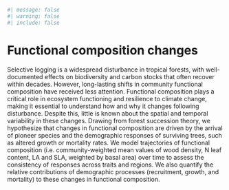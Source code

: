 ```r
#| message: false
#| warning: false
#| include: false
```

# Functional composition changes {.unnumbered}

Selective logging is a widespread disturbance in tropical forests, with well-documented effects on biodiversity and carbon stocks that often recover within decades. However, long-lasting shifts in community functional composition have received less attention. Functional composition plays a critical role in ecosystem functioning and resilience to climate change, making it essential to understand how and why it changes following disturbance. Despite this, little is known about the spatial and temporal variability in these changes. Drawing from forest succession theory, we hypothesize that changes in functional composition are driven by the arrival of pioneer species and the demographic responses of surviving trees, such as altered growth or mortality rates. We model trajectories of functional composition (i.e. community-weighted mean values of wood density, N leaf content, LA and SLA, weighted by basal area) over time to assess the consistency of responses across traits and regions. We also quantify the relative contributions of demographic processes (recruitment, growth, and mortality) to these changes in functional composition.
